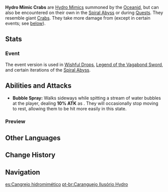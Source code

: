 {{Enemy Infobox
|image    = Enemy Hydro Mimic Crab.png
|element  = Hydro
|family   = Elemental Lifeforms
|group    = Hydro Mimics
|type     = Special Enemies
|location = [[Oceanid]], [[Spiral Abyss]]
}}
'''Hydro Mimic Crabs''' are [[Hydro Mimics]] summoned by the [[Oceanid]], but can also be encountered on their own in the [[Spiral Abyss]] or during [[Quests]]. They resemble giant [[Crab]]s. They take more damage from {{Cryo}} (except in certain events; see [[#Event|below]]).

==Stats==
{{Enemy Stats
|hydro_res    = Immune
|resglobal    = 15%
|cryo_res     = -40%

|hp_ratio     = 1.6
|atk_ratio    = 4
|hp_type      = 1
|atk_type     = 2
}}

===Event===
The event version is used in [[Wishful Drops]], [[Legend of the Vagabond Sword]], and certain iterations of the [[Spiral Abyss]].
{{Enemy Stats
|hydro_res    = Immune
|hp_ratio     = 0.6
|atk_ratio    = 2
|hp_type      = 1
}}

==Abilities and Attacks==
*'''Bubble Spray:''' Walks sideways while spitting a stream of water bubbles at the player, dealing '''10% ATK''' as {{Color|Hydro DoT}}. They will occasionally stop moving to rest, allowing them to be hit more easily in this state.

===Preview===
{{Preview
|size=185px
|file=Mimic Crab Bubble Spray
|caption=Bubble Spray
}}

==Other Languages==
{{Other Languages
|en      = Hydro Mimic Crab
|zhs     = 幻形蟹・水
|zhs_rm  = Huànxíng Xiè - Shuǐ
|zht     = 幻形蟹・水
|zht_rm  = Huànxíng Xiè - Shuǐ
|zh_tl   = Illusion Crab - Hydro
|ja      = 幻形カニ・水
|ja_rm   = Genkai Kani - Mizu{{Assumed}}
|ja_tl   = Phantasm Crab - Hydro
|ko      = 환형 게・물
|ko_rm   = Hwanhyeong Ge - Mul
|ko_tl   = Hallucination Crab - Hydro
|es      = Cangrejo hidromimético
|es_tl   = 
|fr      = Mimiqueur Hydro - Crabe
|fr_tl   = Hydro Mimic - Crab
|ru      = Мимик-краб: Гидро
|ru_tl   = Mimic Crab: Hydro
|th      = Hydro Mimic Crab
|vi      = Cua Ma - Thủy
|vi_tl   = Phantom Crab - Hydro
|de      = Hydro-Mimenkrebs
|de_tl   = Hydro Mime Crab
|id      = Hydro Mimic Crab
|pt      = Caranguejo Ilusório Hydro
|pt_tl   = 
}}

==Change History==
{{Change History|1.0}}

==Navigation==
{{Enemy Navbox|Special}}

[[es:Cangrejo hidromimético]]
[[pt-br:Caranguejo Ilusório Hydro]]